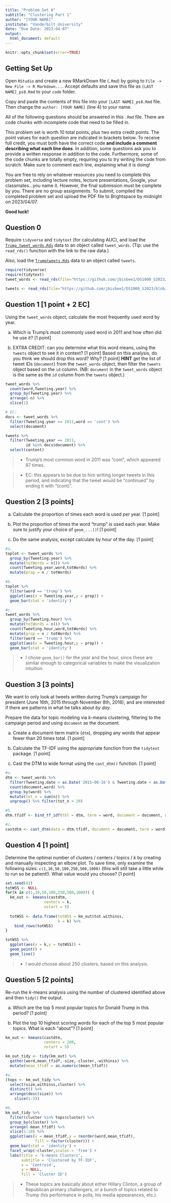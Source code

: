```yaml
---
title: "Problem Set 8"
subtitle: "Clustering Part 1"
author: "[YOUR NAME]"
institute: "Vanderbilt University"
date: "Due Date: 2023-04-07"
output:
  html_document: default
---
```


```r
knitr::opts_chunk$set(error=TRUE)
```


## Getting Set Up

Open `RStudio` and create a new RMarkDown file (`.Rmd`) by going to `File -> New File -> R Markdown...`.
Accept defaults and save this file as `[LAST NAME]_ps8.Rmd` to your `code` folder.

Copy and paste the contents of this file into your `[LAST NAME]_ps8.Rmd` file. Then change the `author: [YOUR NAME]` (line 4) to your name.

All of the following questions should be answered in this `.Rmd` file. There are code chunks with incomplete code that need to be filled in. 

This problem set is worth 10 total points, plus two extra credit points. The point values for each question are indicated in brackets below. To receive full credit, you must both have the correct code **and include a comment describing what each line does**. In addition, some questions ask you to provide a written response in addition to the code. Furthermore, some of the code chunks are totally empty, requiring you to try writing the code from scratch. Make sure to comment each line, explaining what it is doing!

You are free to rely on whatever resources you need to complete this problem set, including lecture notes, lecture presentations, Google, your classmates...you name it. However, the final submission must be complete by you. There are no group assignments. To submit, compiled the completed problem set and upload the PDF file to Brightspace by midnight on 2023/04/07.

**Good luck!**

## Question 0
Require `tidyverse` and `tidytext` (for calculating AUC), and load the [`Trump_tweet_words.Rds`](https://github.com/jbisbee1/DS1000_S2023/blob/main/Lectures/8_Clustering_NLP/data/Trump_tweet_words.Rds?raw=true) data to an object called `tweet_words`. (Tip: use the `read_rds()` function with the link to the raw data.)

Also, load the [`Trumptweets.Rds`](https://github.com/jbisbee1/DS1000_S2023/blob/main/Lectures/8_Clustering_NLP/data/Trumptweets.Rds?raw=true) data to an object called `tweets`.
```r
require(tidyverse)
require(tidytext)
tweet_words <- read_rds(file="https://github.com/jbisbee1/DS1000_S2023/blob/main/Lectures/8_Clustering_NLP/data/Trump_tweet_words.Rds?raw=true")

tweets <- read_rds(file="https://github.com/jbisbee1/DS1000_S2023/blob/main/Lectures/8_Clustering_NLP/data/Trumptweets.Rds?raw=true")
```



## Question 1 [1 point + 2 EC]

Using the `tweet_words` object, calculate the most frequently used word by year. 

a. Which is Trump's most commonly used word in 2011 and how often did he use it? [1 point] 

b. EXTRA CREDIT: can you determine what this word means, using the `tweets` object to see it in context? [1 point] Based on this analysis, do you think we should drop this word? Why? [1 point] **HINT** get the list of tweet IDs (`document`) from the `tweet_words` object, then filter the `tweets` object based on the `id` column. (NB: `document` in the `tweet_words` object is the same as the `id` column from the `tweets` object.)

```r
tweet_words %>%
  count(word,Tweeting.year) %>%
  group_by(Tweeting.year) %>%
  arrange(-n) %>%
  slice(1)

# EC:
docs <- tweet_words %>%
  filter(Tweeting.year == 2011,word == 'cont') %>%
  select(document)

tweets %>%
  filter(Tweeting.year == 2011,
         id %in% docs$document) %>%
  select(content)
```
>- Trump's most common word in 2011 was "cont", which appeared 87 times.

>- EC: this appears to be due to him writing longer tweets in this period, and indicating that the tweet would be "continued" by ending it with "(cont)".

## Question 2 [3 points]

a. Calculate the proportion of times each word is used per year. [1 point]

b. Plot the proportion of times the word "trump" is used each year. Make sure to justify your choice of `geom_...()`! [1 point] 

c. Do the same analysis, except calculate by hour of the day. [1 point]

```r
#a. 
toplot <- tweet_words %>%
  group_by(Tweeting.year) %>%
  mutate(totWords = n()) %>%
  count(Tweeting.year,word,totWords) %>%
  mutate(prop = n / totWords)

#b.
toplot %>%
  filter(word == 'trump') %>%
  ggplot(aes(x = Tweeting.year,y = prop)) + 
  geom_bar(stat = 'identity')

#c. 
tweet_words %>%
  group_by(Tweeting.hour) %>%
  mutate(totWords = n()) %>%
  count(Tweeting.hour,word,totWords) %>%
  mutate(prop = n / totWords) %>%
  filter(word == 'trump') %>%
  ggplot(aes(x = Tweeting.hour,y = prop)) + 
  geom_bar(stat = 'identity')

```

> - I chose `geom_bar()` for the year and the hour, since these are similar enough to categorical variables to make the visualization intuition.

## Question 3 [3 points]

We want to only look at tweets written during Trump's campaign for president (June 16th, 2015 through November 8th, 2016), and are interested if there are patterns in what he talks about *by day*.

Prepare the data for topic modeling via $k$-means clustering, filtering to the campaign period and using `document` as the document.

a. Create a document-term matrix (`dtm`), dropping any words that appear fewer than 20 times total. [1 point]

b. Calculate the TF-IDF using the appropriate function from the `tidytext` package. [1 point]

c. Cast the DTM to wide format using the `cast_dtm()` function. [1 point]

```r
#a.
dtm <- tweet_words %>%
  filter(Tweeting.date > as.Date('2015-06-16') & Tweeting.date < as.Date('2016-11-08')) %>%
  count(document,word) %>%
  group_by(word) %>%
  mutate(tot_n = sum(n)) %>%
  ungroup() %>% filter(tot_n > 20)

#b.
dtm.tfidf <- bind_tf_idf(tbl = dtm, term = word, document = document, n = n)

#c. 
castdtm <- cast_dtm(data = dtm.tfidf, document = document, term = word, value = tf_idf)

```



## Question 4 [1 point]

Determine the optimal number of clusters / centers / topics / $k$ by creating and manually inspecting an elbow plot. To save time, only examine the following sizes: `c(1,10,50,100,250,500,1000)` (this will still take a little while to run so be patient!). What value would you choose? [1 point]

```r
set.seed(42)
totWSS <- NULL
for(k in c(1,10,50,100,250,500,1000)) {
  km_out <- kmeans(castdtm, 
                 centers = k,
                 nstart = 5)
  
  totWSS <- data.frame(totWSS = km_out$tot.withinss,
                       k = k) %>%
    bind_rows(totWSS)
}

totWSS %>%
  ggplot(aes(x = k,y = totWSS)) + 
  geom_point() + 
  geom_line()

```

> - I would choose about 250 clusters, based on this analysis.

## Question 5 [2 points]

Re-run the $k$-means analysis using the number of clustered identified above and then `tidy()` the output.

a. Which are the top 5 most popular topics for Donald Trump in this period? [1 point]

b. Plot the top 10 highest scoring words for each of the top 5 most popular topics. What is each "about"? [1 point]

```r
km_out <- kmeans(castdtm, 
                 centers = 200,
                 nstart = 5)

km_out_tidy <- tidy(km_out) %>%
  gather(word,mean_tfidf,-size,-cluster,-withinss) %>%
  mutate(mean_tfidf = as.numeric(mean_tfidf))

#a. 
(tops <- km_out_tidy %>%
  select(size,withinss,cluster) %>%
  distinct() %>%
  arrange(desc(size)) %>%
    slice(1:5))

#b. 
km_out_tidy %>%
  filter(cluster %in% tops$cluster) %>%
  group_by(cluster) %>%
  arrange(-mean_tfidf) %>%
  slice(1:10) %>%
  ggplot(aes(x = mean_tfidf,y = reorder(word,mean_tfidf),
             fill = factor(cluster))) + 
  geom_bar(stat = 'identity') + 
  facet_wrap(~cluster,scales = 'free') + 
  labs(title = 'k-means Clusters',
       subtitle = 'Clustered by TF-IDF',
       x = 'Centroid',
       y = NULL,
       fill = 'Cluster ID')
```

> - These topics are basically about either Hillary Clinton, a group of Republican primary challengers, or a bunch of topics related to Trump (his performance in polls, his media appearances, etc.). 
